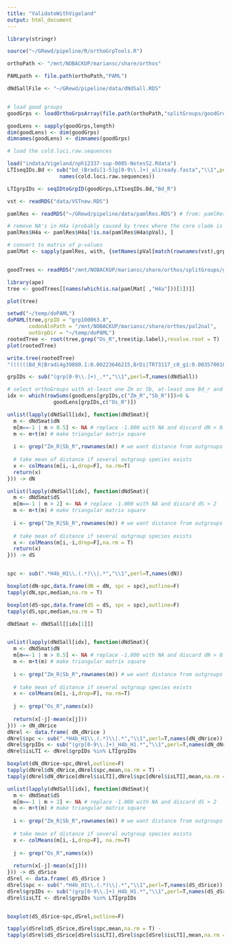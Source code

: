```yaml
---
title: "ValidateWithVigeland"
output: html_document
---
```



```r
library(stringr)

source("~/GRewd/pipeline/R/orthoGrpTools.R")
```

```r
orthoPath <- "/mnt/NOBACKUP/mariansc/share/orthos"

PAMLpath <- file.path(orthoPath,"PAML")

dNdSallFile <- "~/GRewd/pipeline/data/dNdSall.RDS"


# load good groups
goodGrps <- loadOrthoGrpsArray(file.path(orthoPath,"splitGroups/goodGroups.txt"))

goodLens <- sapply(goodGrps,length)
dim(goodLens) <- dim(goodGrps)
dimnames(goodLens) <- dimnames(goodGrps)

# load the cold.loci.raw.sequences

load("indata/Vigeland/nph12337-sup-0005-NotesS2.Rdata") 
LTIseqIDs.Bd <- sub("bd_(Bradi[1-5]g[0-9\\.]+)_aliready.fasta","\\1",perl=T,
                 names(cold.loci.raw.sequences))

LTIgrpIDs <- seqIDtoGrpID(goodGrps,LTIseqIDs.Bd,"Bd_R")
```

```r
vst <- readRDS("data/VSTnew.RDS")

pamlRes <- readRDS("~/GRewd/pipeline/data/pamlRes.RDS") # from: pamlResultsOverview.Rmd

# remove NA's in H4a (probably caused by trees where the core clade is on the root and can't be marked)
pamlRes$H4a <- pamlRes$H4a[!is.na(pamlRes$H4a$pVal), ]

# convert to matrix of p-values
pamlMat <- sapply(pamlRes, with, {setNames(pVal[match(rownames(vst),grpID)],rownames(vst))})


goodTrees <- readRDS("/mnt/NOBACKUP/mariansc/share/orthos/splitGroups/goodTrees.rds")

library(ape)
tree <- goodTrees[[names(which(is.na(pamlMat[ ,"H4a"]))[1])]]

plot(tree)

setwd("~/temp/doPAML")
doPAML(tree,grpID = "grp100063.8",
       codonAlnPath = "/mnt/NOBACKUP/mariansc/share/orthos/pal2nal",
       outGrpDir = "~/temp/doPAML")
rootedTree <- root(tree,grep("Os_R",tree$tip.label),resolve.root = T)
plot(rootedTree)

write.tree(rootedTree)
"((((((Bd_R|Bradi4g39880.1:0.00223646215,BrDi|TR73117_c0_g1:0.003570010435)100:0.04830590624,(((LoPe|GAYX01036281:1e-08,LoPeF|f330_c0s1:1e-08)100:1e-08,LoPe|GAYX01036280:1e-08)100:0.04620816292,(HoVu|TR44432_c0_g1:0.0009860578314,Hv_R|AK368598:0.001343217302)100:0.05608667619)100:0.0135332982)100:0.00458445364,StLa|TR79610_c3_g1:0.01971949193)66:0.01141684283,MeNu1|TR25691_c0_g5:0.04500054233)100:0.01448899709,NaSt|TR100116_c0_g2:0.05693002677)100:0,Os_R|Os12g0230100:0.09009400485)Root;"
```



```r

grpIDs <- sub("(grp[0-9\\.]+)_.*","\\1",perl=T,names(dNdSall))

# select orthoGroups with at-least one Zm or Sb, at-least one Bd_r and Os_R
idx <- which(rowSums(goodLens[grpIDs,c("Zm_R","Sb_R")])>0 & 
               goodLens[grpIDs,c("Os_R")])

unlist(lapply(dNdSall[idx], function(dNdSmat){
  m <- dNdSmat$dN
  m[m==-1 | m > 0.5] <- NA # replace -1.000 with NA and discard dN > 0.5
  m <- m+t(m) # make triangular matrix square
  
  i <- grep("Zm_R|Sb_R",rownames(m)) # we want distance from outgroups species
  
  # take mean of distance if several outgroup species exists
  x <- colMeans(m[i,-i,drop=F], na.rm=T)
  return(x)
})) -> dN

unlist(lapply(dNdSall[idx], function(dNdSmat){
  m <- dNdSmat$dS
  m[m==-1 | m > 2] <- NA # replace -1.000 with NA and discard dS > 2
  m <- m+t(m) # make triangular matrix square
  
  i <- grep("Zm_R|Sb_R",rownames(m)) # we want distance from outgroups species
  
  # take mean of distance if several outgroup species exists
  x <- colMeans(m[i,-i,drop=F],na.rm = T)
  return(x)
})) -> dS


spc <- sub(".*H4b_H1\\.(.*)\\|.*","\\1",perl=T,names(dN))

boxplot(dN~spc,data.frame(dN = dN, spc = spc),outline=F)
tapply(dN,spc,median,na.rm = T)

boxplot(dS~spc,data.frame(dS = dS, spc = spc),outline=F)
tapply(dS,spc,median,na.rm = T)

dNdSmat <- dNdSall[[idx[1]]]


unlist(lapply(dNdSall[idx], function(dNdSmat){
  m <- dNdSmat$dN
  m[m==-1 | m > 0.5] <- NA # replace -1.000 with NA and discard dN > 0.5
  m <- m+t(m) # make triangular matrix square
  
  i <- grep("Zm_R|Sb_R",rownames(m)) # we want distance from outgroups species
  
  # take mean of distance if several outgroup species exists
  x <- colMeans(m[i,-i,drop=F], na.rm=T)
  
  j <- grep("Os_R",names(x))
  
  return(x[-j]-mean(x[j]))
})) -> dN_dNrice
dNrel <- data.frame( dN_dNrice )
dNrel$spc <- sub(".*H4b_H1\\.(.*)\\|.*","\\1",perl=T,names(dN_dNrice))
dNrel$grpIDs <- sub("(grp[0-9\\.]+)_H4b_H1.*","\\1",perl=T,names(dN_dNrice))
dNrel$isLTI <- dNrel$grpIDs %in% LTIgrpIDs

boxplot(dN_dNrice~spc,dNrel,outline=F)
tapply(dNrel$dN_dNrice,dNrel$spc,mean,na.rm = T) -
tapply(dNrel$dN_dNrice[dNrel$isLTI],dNrel$spc[dNrel$isLTI],mean,na.rm = T)

unlist(lapply(dNdSall[idx], function(dNdSmat){
  m <- dNdSmat$dS
  m[m==-1 | m > 2] <- NA # replace -1.000 with NA and discard dS > 2
  m <- m+t(m) # make triangular matrix square
  
  i <- grep("Zm_R|Sb_R",rownames(m)) # we want distance from outgroups species
  
  # take mean of distance if several outgroup species exists
  x <- colMeans(m[i,-i,drop=F], na.rm=T)
  
  j <- grep("Os_R",names(x))
  
  return(x[-j]-mean(x[j]))
})) -> dS_dSrice
dSrel <- data.frame( dS_dSrice )
dSrel$spc <- sub(".*H4b_H1\\.(.*)\\|.*","\\1",perl=T,names(dS_dSrice))
dSrel$grpIDs <- sub("(grp[0-9\\.]+)_H4b_H1.*","\\1",perl=T,names(dS_dSrice))
dSrel$isLTI <- dSrel$grpIDs %in% LTIgrpIDs


boxplot(dS_dSrice~spc,dSrel,outline=F)

tapply(dSrel$dS_dSrice,dSrel$spc,mean,na.rm = T) -
tapply(dSrel$dS_dSrice[dSrel$isLTI],dSrel$spc[dSrel$isLTI],mean,na.rm = T)


```

```r

```

